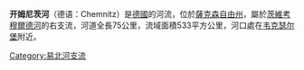 '''开姆尼茨河'''（德语：Chemnitz）是[[德國|德國]]的河流，位於[[薩克森自由州|薩克森自由州]]，屬於[[茨維考穆爾德河|茨維考穆爾德河]]的右支流，河道全長75公里，流域面積533平方公里，河口處在[[韦克瑟尔堡|韦克瑟尔堡]]附近。

{{Coord|50|59|15|N|12|46|28|E|display=title}}

{{Germany-geo-stub}}
[[Category:易北河支流|Category:易北河支流]]